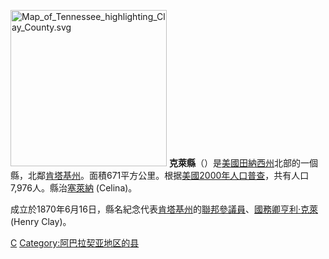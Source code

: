 {{noteTA
|T=zh-hans:克莱县 (田纳西州); zh-hant:克萊縣 (田納西州); zh-tw:克萊郡 (田納西州);
|1=zh-hans:克莱县; zh-hant:克萊縣; zh-tw:克萊郡;
}}

{{Otheruses|克萊縣|subject=美國田納西州的一個縣|other=同名的縣}}
[[File:Map_of_Tennessee_highlighting_Clay_County.svg|250px]]
'''克萊縣'''（{{lang-en|Clay County}}）是[[美國|美國]][[田納西州|田納西州]]北部的一個縣，北鄰[[肯塔基州|肯塔基州]]。面積671平方公里。根据[[美國2000年人口普查|美國2000年人口普查]]，共有人口7,976人。縣治[[塞萊納_(田納西州)|塞萊納]] (Celina)。

成立於1870年6月16日，縣名紀念代表[[肯塔基州|肯塔基州]]的[[美國參議院|聯邦參議員]]、[[美國國務卿|國務卿]][[亨利·克萊|亨利·克萊]] (Henry Clay)。
[[Category:田納西州行政區劃|C]]
[[Category:阿巴拉契亚地区的县|Category:阿巴拉契亚地区的县]]